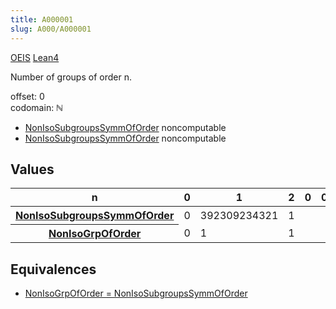 ```yaml
---
title: A000001
slug: A000/A000001
---
```



[OEIS<i class="fa-solid fa-up-right-from-square"></i>](https://oeis.org/A000001) 
[Lean4<i class="fa-solid fa-up-right-from-square"></i>](https://provables.github.io/sequencelib/docs/Sequencelib/FiniteGroups.html) 

Number of groups of order n. 
 
<div class="badge badge-info">offset: 0</div>
<div class="badge badge-info">codomain: ℕ</div>

- <span>
    <a href="" class="align-middle">NonIsoSubgroupsSymmOfOrder</a> 
    <span class="badge badge-warning ml-4 mb-0">noncomputable</span>
  </span>
- <span>
    <a href="" class="align-middle">NonIsoSubgroupsSymmOfOrder</a> 
    <span class="badge badge-warning ml-4 mb-0">noncomputable</span>
  </span>

## Values

<div class="overflow-x-scroll rounded-box border px-4"
    style="background-color: var(--sl-color-bg-sidebar); border-color: var(--sl-color-accent)"
>
  <table class="table-auto">
    <thead>
      <tr>
        <th>n</th>
        <th>0</th>
        <th>1</th>
        <th>2</th>
        <th>0</th>
        <th>0</th>
        <th>0</th>
        <th>1</th>
        <th>2</th>
        <th>1</th>
        <th>2</th>
        <th>1</th>
        <th>2</th>
        <th>0</th>
        <th>1</th>
        <th>2</th>
      </tr>
    </thead>
    <tbody>
      <tr>
        <th><a href="">NonIsoSubgroupsSymmOfOrder</a></th>
        <td class="text-right">0</td>
        <td>392309234321</td>
        <td>1</td>
      </tr>
      <tr>
        <th><a href="">NonIsoGrpOfOrder</a></th>
        <td>0</td>
        <td class="text-right">1</td>
        <td>1</td>
      </tr>
    </tbody>
  </table>
</div>

## Equivalences

- [NonIsoGrpOfOrder = NonIsoSubgroupsSymmOfOrder](https://example.org)